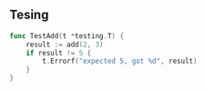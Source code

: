 ## Tesing

```go
func TestAdd(t *testing.T) {
    result := add(2, 3)
    if result != 5 {
        t.Errorf("expected 5, got %d", result)
    }
}
```
